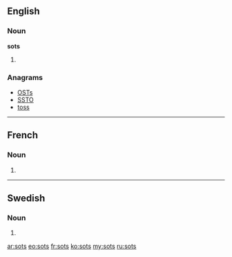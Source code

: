 ==English==

===Noun===
'''sots'''

# {{plural of|sot}}

===Anagrams===
* [[OSTs#English|OSTs]]
* [[SSTO#English|SSTO]]
* [[toss#English|toss]]

----

==French==

===Noun===
{{infl|fr|plural}} {{m|p}}

# {{plural of|sot|lang=fr}}

----

==Swedish==

===Noun===
{{infl|sv|noun form}}

# {{sv-noun-form-indef-gen|sot}}

[[ar:sots]]
[[eo:sots]]
[[fr:sots]]
[[ko:sots]]
[[my:sots]]
[[ru:sots]]